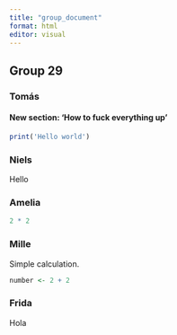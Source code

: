 ```yaml
---
title: "group_document"
format: html
editor: visual
---
```


## Group 29

### Tomás

#### New section: 'How to fuck everything up'

```r
print('Hello world')
```

### Niels

Hello

### Amelia

```r
2 * 2
```

### Mille

Simple calculation.

```r
number <- 2 + 2
```

### Frida

Hola
